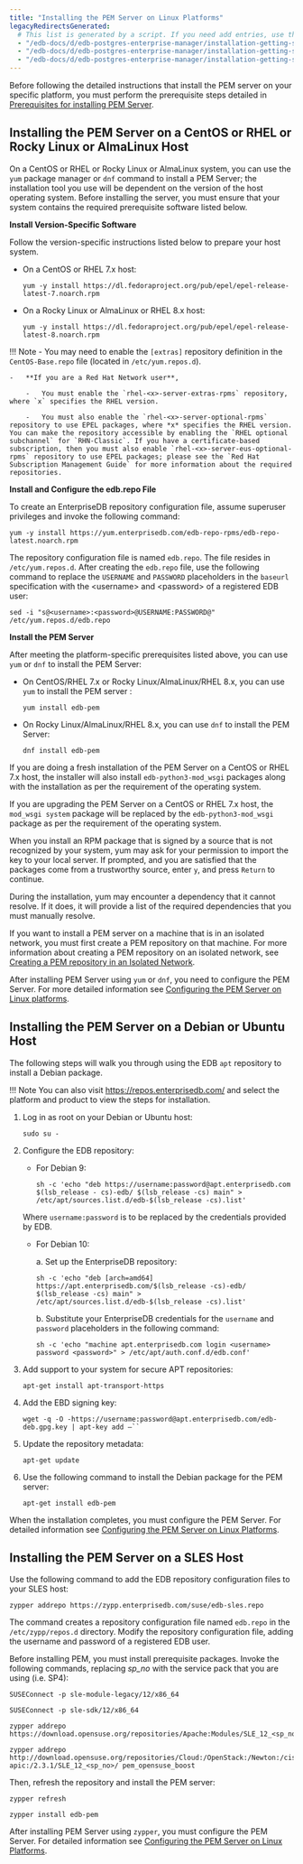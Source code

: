 ```yaml
---
title: "Installing the PEM Server on Linux Platforms"
legacyRedirectsGenerated:
  # This list is generated by a script. If you need add entries, use the `legacyRedirects` key.
  - "/edb-docs/d/edb-postgres-enterprise-manager/installation-getting-started/linux-installation-guide/7.14/installing_pem_server_on_linux.html"
  - "/edb-docs/d/edb-postgres-enterprise-manager/installation-getting-started/linux-installation-guide/7.15/installing_pem_server_on_linux.html"
  - "/edb-docs/d/edb-postgres-enterprise-manager/installation-getting-started/linux-installation-guide/7.16/installing_pem_server_on_linux.html"
---
```


Before following the detailed instructions that install the PEM server on your specific platform, you must perform the prerequisite steps detailed in [Prerequisites for installing PEM Server](01_prerequisites_for_installing_pem_server/#prerequisites_for_installing_pem_server).

## Installing the PEM Server on a CentOS or RHEL or Rocky Linux or AlmaLinux Host

On a CentOS or RHEL or Rocky Linux or AlmaLinux system, you can use the `yum` package manager or `dnf` command to install a PEM Server; the installation tool you use will be dependent on the version of the host operating system. Before installing the server, you must ensure that your system contains the required prerequisite software listed below.

**Install Version-Specific Software**

Follow the version-specific instructions listed below to prepare your host system.

-   On a CentOS or RHEL 7.x host:

    ```text
    yum -y install https://dl.fedoraproject.org/pub/epel/epel-release-latest-7.noarch.rpm
    ```

-   On a Rocky Linux or AlmaLinux or RHEL 8.x host:

    ```text
    yum -y install https://dl.fedoraproject.org/pub/epel/epel-release-latest-8.noarch.rpm
    ```

!!! Note
    -   You may need to enable the `[extras]` repository definition in the `CentOS-Base.repo` file (located in `/etc/yum.repos.d`).

    -   **If you are a Red Hat Network user**,

        -   You must enable the `rhel-<x>-server-extras-rpms` repository, where `x` specifies the RHEL version.

        -   You must also enable the `rhel-<x>-server-optional-rpms` repository to use EPEL packages, where *x* specifies the RHEL version. You can make the repository accessible by enabling the `RHEL optional subchannel` for `RHN-Classic`. If you have a certificate-based subscription, then you must also enable `rhel-<x>-server-eus-optional-rpms` repository to use EPEL packages; please see the `Red Hat Subscription Management Guide` for more information about the required repositories.

**Install and Configure the edb.repo File**

To create an EnterpriseDB repository configuration file, assume superuser privileges and invoke the following command:

```text
yum -y install https://yum.enterprisedb.com/edb-repo-rpms/edb-repo-latest.noarch.rpm
```

The repository configuration file is named `edb.repo`. The file resides in `/etc/yum.repos.d`. After creating the `edb.repo` file, use the following command to replace the `USERNAME` and `PASSWORD` placeholders in the `baseurl` specification with the &lt;username> and &lt;password> of a registered EDB user:

```text
sed -i "s@<username>:<password>@USERNAME:PASSWORD@" /etc/yum.repos.d/edb.repo
```

**Install the PEM Server**

After meeting the platform-specific prerequisites listed above, you can use `yum` or `dnf` to install the PEM Server:

-   On CentOS/RHEL 7.x or Rocky Linux/AlmaLinux/RHEL 8.x, you can use `yum` to install the PEM server :

    ```text
    yum install edb-pem
    ```

-   On Rocky Linux/AlmaLinux/RHEL 8.x, you can use `dnf` to install the PEM Server:

    ```text
    dnf install edb-pem
    ```

If you are doing a fresh installation of the PEM Server on a CentOS or RHEL 7.x host, the installer will also install `edb-python3-mod_wsgi` packages along with the installation as per the requirement of the operating system.

If you are upgrading the PEM Server on a CentOS or RHEL 7.x host, the `mod_wsgi system` package will be replaced by the `edb-python3-mod_wsgi` package as per the requirement of the operating system.

When you install an RPM package that is signed by a source that is not recognized by your system, yum may ask for your permission to import the key to your local server. If prompted, and you are satisfied that the packages come from a trustworthy source, enter `y`, and press `Return` to continue.

During the installation, yum may encounter a dependency that it cannot resolve. If it does, it will provide a list of the required dependencies that you must manually resolve.

If you want to install a PEM server on a machine that is in an isolated network, you must first create a PEM repository on that machine. For more information about creating a PEM repository on an isolated network, see [Creating a PEM repository in an Isolated Network](04_creating_pem_repository_in_isolated_network/#creating_pem_repository_in_isolated_network).

After installing PEM Server using `yum` or `dnf`, you need to configure the PEM Server. For more detailed information see [Configuring the PEM Server on Linux platforms](05_configuring_the_pem_server_on_linux/#configuring_the_pem_server_on_linux).

## Installing the PEM Server on a Debian or Ubuntu Host

The following steps will walk you through using the EDB `apt` repository to install a Debian package.

!!! Note
    You can also visit <https://repos.enterprisedb.com/> and select the platform and product to view the steps for installation.

1.  Log in as root on your Debian or Ubuntu host:

    ```text
    sudo su -
    ```

2.  Configure the EDB repository:

    -   For Debian 9:

        ```text
        sh -c 'echo "deb https://username:password@apt.enterprisedb.com $(lsb_release - cs)-edb/ $(lsb_release -cs) main" > /etc/apt/sources.list.d/edb-$(lsb_release -cs).list'
        ```

    Where `username:password` is to be replaced by the credentials provided by EDB.

    -   For Debian 10:

        a.  Set up the EnterpriseDB repository:

        ```text
        sh -c 'echo "deb [arch=amd64] https://apt.enterprisedb.com/$(lsb_release -cs)-edb/ $(lsb_release -cs) main" > /etc/apt/sources.list.d/edb-$(lsb_release -cs).list'
        ```

        b.  Substitute your EnterpriseDB credentials for the `username` and `password` placeholders in the following command:

        ```text
        sh -c 'echo "machine apt.enterprisedb.com login <username> password <password>" > /etc/apt/auth.conf.d/edb.conf'
        ```

3.  Add support to your system for secure APT repositories:

    ```text
    apt-get install apt-transport-https
    ```

4.  Add the EBD signing key:

    ```text
    wget -q -O -https://username:password@apt.enterprisedb.com/edb-deb.gpg.key | apt-key add –``
    ```

5.  Update the repository metadata:

    ```text
    apt-get update
    ```

6.  Use the following command to install the Debian package for the PEM server:

    ```text
    apt-get install edb-pem
    ```

When the installation completes, you must configure the PEM Server. For detailed information see [Configuring the PEM Server on Linux Platforms](05_configuring_the_pem_server_on_linux/#configuring_the_pem_server_on_linux).

## Installing the PEM Server on a SLES Host

Use the following command to add the EDB repository configuration files to your SLES host:

```text
zypper addrepo https://zypp.enterprisedb.com/suse/edb-sles.repo
```

The command creates a repository configuration file named `edb.repo` in the `/etc/zypp/repos.d` directory. Modify the repository configuration file, adding the username and password of a registered EDB user.

Before installing PEM, you must install prerequisite packages. Invoke the following commands, replacing *sp_no* with the service pack that you are using (i.e. SP4):

```text
SUSEConnect -p sle-module-legacy/12/x86_64

SUSEConnect -p sle-sdk/12/x86_64

zypper addrepo  https://download.opensuse.org/repositories/Apache:Modules/SLE_12_<sp_no>/Apache:Modules.repo

zypper addrepo http://download.opensuse.org/repositories/Cloud:/OpenStack:/Newton:/cisco-apic:/2.3.1/SLE_12_<sp_no>/ pem_opensuse_boost
```

Then, refresh the repository and install the PEM server:

```text
zypper refresh

zypper install edb-pem
```

After installing PEM Server using `zypper`, you must configure the PEM Server. For detailed information see [Configuring the PEM Server on Linux Platforms](05_configuring_the_pem_server_on_linux/#configuring_the_pem_server_on_linux).
